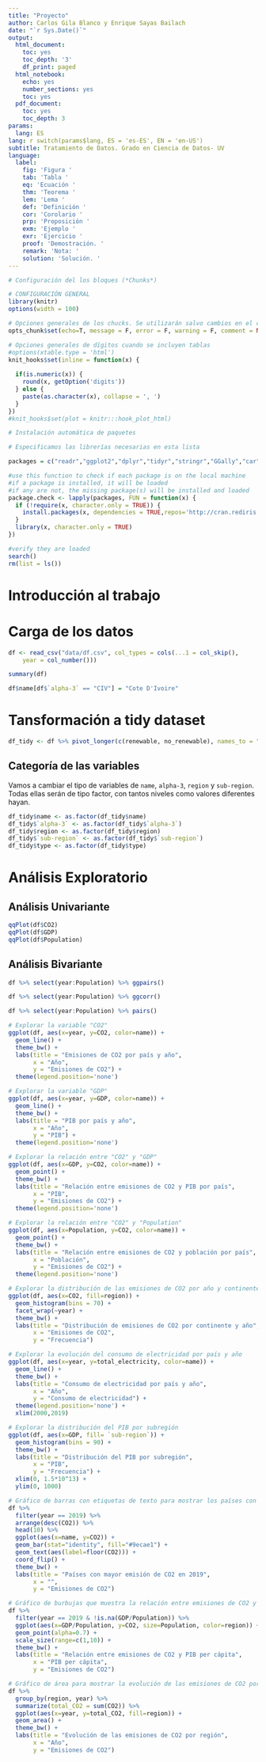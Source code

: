 ```yaml
---
title: "Proyecto"
author: Carlos Gila Blanco y Enrique Sayas Bailach
date: "`r Sys.Date()`"
output:
  html_document:
    toc: yes
    toc_depth: '3'
    df_print: paged
  html_notebook:
    echo: yes
    number_sections: yes
    toc: yes
  pdf_document:
    toc: yes
    toc_depth: 3
params:
  lang: ES
lang: r switch(params$lang, ES = 'es-ES', EN = 'en-US')
subtitle: Tratamiento de Datos. Grado en Ciencia de Datos- UV
language:
  label:
    fig: 'Figura '
    tab: 'Tabla '
    eq: 'Ecuación '
    thm: 'Teorema '
    lem: 'Lema '
    def: 'Definición '
    cor: 'Corolario '
    prp: 'Proposición '
    exm: 'Ejemplo '
    exr: 'Ejercicio '
    proof: 'Demostración. '
    remark: 'Nota: '
    solution: 'Solución. '
---
```


```r
# Configuración del los bloques (*Chunks*)

# CONFIGURACIÓN GENERAL
library(knitr)
options(width = 100)

# Opciones generales de los chucks. Se utilizarán salvo cambios en el chunk
opts_chunk$set(echo=T, message = F, error = F, warning = F, comment = NA, fig.align = 'center', dpi = 200, tidy = F, cache.path = '.cache/', fig.path = './figura/')

# Opciones generales de dígitos cuando se incluyen tablas
#options(xtable.type = 'html')
knit_hooks$set(inline = function(x) {
  
  if(is.numeric(x)) {
    round(x, getOption('digits'))
  } else {
    paste(as.character(x), collapse = ', ')
  }
})
#knit_hooks$set(plot = knitr:::hook_plot_html)
```

```r
# Instalación automática de paquetes

# Especificamos las librerías necesarias en esta lista

packages = c("readr","ggplot2","dplyr","tidyr","stringr","GGally","car")

#use this function to check if each package is on the local machine
#if a package is installed, it will be loaded
#if any are not, the missing package(s) will be installed and loaded
package.check <- lapply(packages, FUN = function(x) {
  if (!require(x, character.only = TRUE)) {
    install.packages(x, dependencies = TRUE,repos='http://cran.rediris.es')
  }
  library(x, character.only = TRUE)
})

#verify they are loaded
search()
rm(list = ls())
```

# Introducción al trabajo

# Carga de los datos

```r
df <- read_csv("data/df.csv", col_types = cols(...1 = col_skip(), 
    year = col_number()))

summary(df)

df$name[df$`alpha-3` == "CIV"] = "Cote D'Ivoire"
```

# Tansformación a tidy dataset

```r
df_tidy <- df %>% pivot_longer(c(renewable, no_renewable), names_to = "type", values_to = "prop")
```

## Categoría de las variables

Vamos a cambiar el tipo de variables de `name`, `alpha-3`, `region` y `sub-region`. Todas ellas serán de tipo factor, con tantos niveles como valores diferentes hayan.

```r
df_tidy$name <- as.factor(df_tidy$name)
df_tidy$`alpha-3` <- as.factor(df_tidy$`alpha-3`)
df_tidy$region <- as.factor(df_tidy$region)
df_tidy$`sub-region` <- as.factor(df_tidy$`sub-region`)
df_tidy$type <- as.factor(df_tidy$type)
```

# Análisis Exploratorio

## Análisis Univariante

```r
qqPlot(df$CO2)
qqPlot(df$GDP)
qqPlot(df$Population)
```


## Análisis Bivariante

```r
df %>% select(year:Population) %>% ggpairs()

df %>% select(year:Population) %>% ggcorr()

df %>% select(year:Population) %>% pairs()
```

```r
# Explorar la variable "CO2"
ggplot(df, aes(x=year, y=CO2, color=name)) + 
  geom_line() + 
  theme_bw() +
  labs(title = "Emisiones de CO2 por país y año", 
       x = "Año", 
       y = "Emisiones de CO2") +
  theme(legend.position='none')

# Explorar la variable "GDP"
ggplot(df, aes(x=year, y=GDP, color=name)) + 
  geom_line() + 
  theme_bw() +
  labs(title = "PIB por país y año", 
       x = "Año", 
       y = "PIB") +
  theme(legend.position='none')

# Explorar la relación entre "CO2" y "GDP"
ggplot(df, aes(x=GDP, y=CO2, color=name)) + 
  geom_point() + 
  theme_bw() +
  labs(title = "Relación entre emisiones de CO2 y PIB por país", 
       x = "PIB", 
       y = "Emisiones de CO2") +
  theme(legend.position='none')

```

```r
# Explorar la relación entre "CO2" y "Population"
ggplot(df, aes(x=Population, y=CO2, color=name)) + 
  geom_point() + 
  theme_bw() +
  labs(title = "Relación entre emisiones de CO2 y población por país", 
       x = "Población", 
       y = "Emisiones de CO2") +
  theme(legend.position='none')

# Explorar la distribución de las emisiones de CO2 por año y continente
ggplot(df, aes(x=CO2, fill=region)) + 
  geom_histogram(bins = 70) + 
  facet_wrap(~year) +
  theme_bw() +
  labs(title = "Distribución de emisiones de CO2 por continente y año", 
       x = "Emisiones de CO2", 
       y = "Frecuencia")

# Explorar la evolución del consumo de electricidad por país y año
ggplot(df, aes(x=year, y=total_electricity, color=name)) + 
  geom_line() + 
  theme_bw() +
  labs(title = "Consumo de electricidad por país y año", 
       x = "Año", 
       y = "Consumo de electricidad") +
  theme(legend.position='none') +
  xlim(2000,2019)

# Explorar la distribución del PIB por subregión
ggplot(df, aes(x=GDP, fill= `sub-region`)) + 
  geom_histogram(bins = 90) + 
  theme_bw() +
  labs(title = "Distribución del PIB por subregión", 
       x = "PIB", 
       y = "Frecuencia") +
  xlim(0, 1.5*10^13) +
  ylim(0, 1000)
```

```r
# Gráfico de barras con etiquetas de texto para mostrar los países con mayor emisión de CO2 en 2019
df %>%
  filter(year == 2019) %>%
  arrange(desc(CO2)) %>%
  head(10) %>%
  ggplot(aes(x=name, y=CO2)) +
  geom_bar(stat="identity", fill="#9ecae1") +
  geom_text(aes(label=floor(CO2))) +
  coord_flip() +
  theme_bw() +
  labs(title = "Países con mayor emisión de CO2 en 2019", 
       x = "", 
       y = "Emisiones de CO2")

# Gráfico de burbujas que muestra la relación entre emisiones de CO2 y PIB per cápita
df %>%
  filter(year == 2019 & !is.na(GDP/Population)) %>%
  ggplot(aes(x=GDP/Population, y=CO2, size=Population, color=region)) +
  geom_point(alpha=0.7) +
  scale_size(range=c(1,10)) +
  theme_bw() +
  labs(title = "Relación entre emisiones de CO2 y PIB per cápita", 
       x = "PIB per cápita", 
       y = "Emisiones de CO2")

# Gráfico de área para mostrar la evolución de las emisiones de CO2 por región
df %>%
  group_by(region, year) %>%
  summarize(total_CO2 = sum(CO2)) %>%
  ggplot(aes(x=year, y=total_CO2, fill=region)) +
  geom_area() +
  theme_bw() +
  labs(title = "Evolución de las emisiones de CO2 por región", 
       x = "Año", 
       y = "Emisiones de CO2")
```










